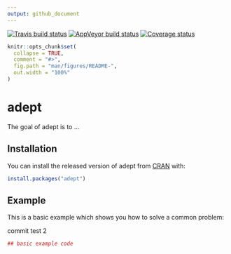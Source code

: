 ```yaml
---
output: github_document
---
```


[![Travis build status](https://travis-ci.com/martakarass/adept.svg?branch=master)](https://travis-ci.com/martakarass/adept)
[![AppVeyor build status](https://ci.appveyor.com/api/projects/status/github/martakarass/adept?branch=master&svg=true)](https://ci.appveyor.com/project/martakarass/adept)
[![Coverage status](https://codecov.io/gh/martakarass/adept/branch/master/graph/badge.svg)](https://codecov.io/github/martakarass/adept?branch=master)

<!-- README.md is generated from README.Rmd. Please edit that file -->

```r
knitr::opts_chunk$set(
  collapse = TRUE,
  comment = "#>",
  fig.path = "man/figures/README-",
  out.width = "100%"
)
```
# adept

The goal of adept is to ...

## Installation

You can install the released version of adept from [CRAN](https://CRAN.R-project.org) with:

``` r
install.packages("adept")
```

## Example

This is a basic example which shows you how to solve a common problem:

commit test 2

```r
## basic example code
```
